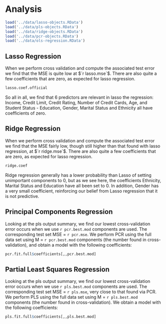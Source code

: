
# Analysis

```r
load('../data/lasso-objects.RData')
load('../data/pls-objects.RData')
load('../data/ridge-objects.RData')
load('../data/pcr-objects.RData')
load('../data/ols-regression.RData')
```

## Lasso Regression

When we perform cross validation and compute the associated test error we find that the MSE is quite low at $`r lasso.mse`$. There are also quite a few coefficients that are zero, as expected for lasso regression.

```r
lasso.coef.official
```

So all in all, we find that 6 predictors are relevant in lasso the regression: Income, Credit Limit, Credit Rating, Number of Credit Cards, Age, and Student Status - Education, Gender, Marital Status and Ethnicity all have coefficients of zero.

## Ridge Regression

When we perform cross validation and compute the associated test error we find that the MSE fairly low, though still higher than that found with lasso regression, at $`r ridge.mse`$. There are also quite a few coefficients that are zero, as expected for lasso regression.

```r
ridge.coef
```

Ridge regression generally has a lower probability than Lasso of setting unimportant components to 0, but as we see here, the coefficients Ethnicity, Marital Status and Education have all been set to 0. In addition, Gender has a very small coefficient, reinforcing our belief from Lasso regression that it is not predictive.

## Principal Components Regression

Looking at the pls output summary, we find our lowest cross-validation error occurs when we use `r pcr.best.mod` components are used. The corresponding test set MSE = `r pcr.mse`. We perform PCR using the full data set using M = `r pcr.best.mod` components (the number found in cross-validation), and obtain a model with the following coefficients:

```r
pcr.fit.full$coefficients[,,pcr.best.mod]
```

## Partial Least Squares Regression

Looking at the pls output summary, we find our lowest cross-validation error occurs when we use `r pls.best.mod` components are used. The corresponding test set MSE = `r pls.mse`, very close to that found via PCR. We perform PLS using the full data set using M = `r pls.best.mod` components (the number found in cross-validation). We obtain a model with the following coefficients:

```r
pls.fit.full$coefficients[,,pls.best.mod]
```
